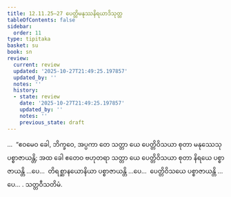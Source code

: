 ```yaml
---
title: 12.11.25–27 ပေတ္တိမနုဿနိရယာဒိသုတ္တ
tableOfContents: false
sidebar:
  order: 11
type: tipitaka
basket: su
book: sn
review:
  current: review
  updated: '2025-10-27T21:49:25.197857'
  updated_by: ''
  notes: ''
  history:
  - state: review
    date: '2025-10-27T21:49:25.197857'
    updated_by: ''
    notes: ''
    previous_state: draft
---
```



<ReviewStatus review={frontmatter.review} showDetails={true} />

<HypothesisAnnotation frontmatter={frontmatter} />

<DynamicBreadcrumb />

<Division number="1196–1198" book="sn" e="ch" v="18">

<Paragraph number="2541" book="sn">
…  “ဧဝမေဝ ခေါ, ဘိက္ခဝေ, အပ္ပကာ တေ သတ္တာ ယေ ပေတ္တိဝိသယာ စုတာ မနုဿေသု ပစ္စာဇာယန္တိ; အထ ခေါ ဧတေဝ ဗဟုတရာ သတ္တာ ယေ ပေတ္တိဝိသယာ စုတာ နိရယေ ပစ္စာဇာယန္တိ …ပေ…  တိရစ္ဆာနယောနိယာ ပစ္စာဇာယန္တိ …ပေ…  ပေတ္တိဝိသယေ ပစ္စာဇာယန္တိ …ပေ… .

</Paragraph>
</Division>

<Paragraph number="2542" type="center" book="sn">
သတ္တဝီသတိမံ.
</Paragraph>